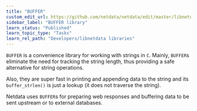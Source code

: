 ```yaml
---
title: "BUFFER"
custom_edit_url: https://github.com/netdata/netdata/edit/master/libnetdata/buffer/README.md
sidebar_label: "BUFFER library"
learn_status: "Published"
learn_topic_type: "Tasks"
learn_rel_path: "Developers/libnetdata libraries"
---
```



`BUFFER` is a convenience library for working with strings in `C`.
Mainly, `BUFFER`s eliminate the need for tracking the string length, thus providing
a safe alternative for string operations.

Also, they are super fast in printing and appending data to the string and its `buffer_strlen()`
is just a lookup (it does not traverse the string).

Netdata uses `BUFFER`s for preparing web responses and buffering data to be sent upstream or
to external databases.
